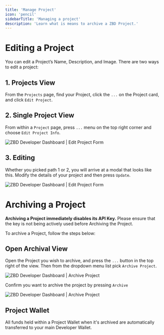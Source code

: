 ```yaml
---
title: 'Manage Project'
icon: 'pencil'
sidebarTitle: 'Managing a project'
description: 'Learn what is means to archive a ZBD Project.'
---
```


# Editing a Project

You can edit a Project’s Name, Description, and Image. There are two ways to edit a project:

## 1. Projects View

From the `Projects` page, find your Project, click the `...` on the Project card, and click `Edit Project`.

## 2. Single Project View

From within a `Project` page, press `...` menu on the top right corner and choose `Edit Project Info`.

<Frame caption="ZBD Developer Dashboard | Edit Project Form">
  <img src="/img/v2/projects-edit-project.png" alt="ZBD Developer Dashboard | Edit Project Form" />
</Frame>
<br />

## 3. Editing

Whether you picked path 1 or 2, you will arrive at a modal that looks like this. Modify the details of your project and then press `Update`.

<Frame caption="ZBD Developer Dashboard | Edit Project Form">
  <img src="/img/v2/projects-edit-project-2.png" alt="ZBD Developer Dashboard | Edit Project Form" />
</Frame>
<br />

# Archiving a Project

<Warning>**Archiving a Project immediately disables its API Key.** Please ensure that the key is not being actively used before Archiving the Project.</Warning>

To archive a Project, follow the steps below:

## Open Archival View

Open the Project you wish to archive, and press the `...` button in the top right of the view. Then from the dropdown menu list pick `Archive Project`.
    
<Frame caption="ZBD Developer Dashboard | Archive Project">
  <img src="/img/v3/manage.png" alt="ZBD Developer Dashboard | Archive Project" />
</Frame>
<br />

Confirm you want to archive the project by pressing `Archive`

<Frame caption="ZBD Developer Dashboard | Archive Project">
  <img src="/img/v3/manage-2.png" alt="ZBD Developer Dashboard | Archive Project" />
</Frame>
<br />

## Project Wallet

<Info>All funds held within a Project Wallet when it's archived are automatically transferred to your main Developer Wallet.</Info>